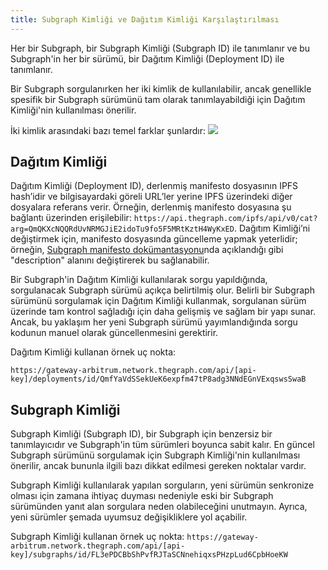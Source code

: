 ```yaml
---
title: Subgraph Kimliği ve Dağıtım Kimliği Karşılaştırılması
---
```


Her bir Subgraph, bir Subgraph Kimliği (Subgraph ID) ile tanımlanır ve bu Subgraph'in her bir sürümü, bir Dağıtım Kimliği (Deployment ID) ile tanımlanır.

Bir Subgraph sorgulanırken her iki kimlik de kullanılabilir, ancak genellikle spesifik bir Subgraph sürümünü tam olarak tanımlayabildiği için Dağıtım Kimliği'nin kullanılması önerilir.

İki kimlik arasındaki bazı temel farklar şunlardır: ![](/img/subgraph-id-vs-deployment-id.png)

## Dağıtım Kimliği

Dağıtım Kimliği (Deployment ID), derlenmiş manifesto dosyasının IPFS hash’idir ve bilgisayardaki göreli URL’ler yerine IPFS üzerindeki diğer dosyalara referans verir. Örneğin, derlenmiş manifesto dosyasına şu bağlantı üzerinden erişilebilir: 
`https://api.thegraph.com/ipfs/api/v0/cat?arg=QmQKXcNQQRdUvNRMGJiE2idoTu9fo5F5MRtKztH4WyKxED`. Dağıtım Kimliği’ni değiştirmek için, manifesto dosyasında güncelleme yapmak yeterlidir; örneğin, [Subgraph manifesto dokümantasyonu](https://github.com/graphprotocol/graph-node/blob/master/docs/subgraph-manifest.md#13-top-level-api)nda açıklandığı gibi "description" alanını değiştirerek bu sağlanabilir.

Bir Subgraph'in Dağıtım Kimliği kullanılarak sorgu yapıldığında, sorgulanacak Subgraph sürümü açıkça belirtilmiş olur. Belirli bir Subgraph sürümünü sorgulamak için Dağıtım Kimliği kullanmak, sorgulanan sürüm üzerinde tam kontrol sağladığı için daha gelişmiş ve sağlam bir yapı sunar. Ancak, bu yaklaşım her yeni Subgraph sürümü yayımlandığında sorgu kodunun manuel olarak güncellenmesini gerektirir.

Dağıtım Kimliği kullanan örnek uç nokta:

`https://gateway-arbitrum.network.thegraph.com/api/[api-key]/deployments/id/QmfYaVdSSekUeK6expfm47tP8adg3NNdEGnVExqswsSwaB`

## Subgraph Kimliği

Subgraph Kimliği (Subgraph ID), bir Subgraph için benzersiz bir tanımlayıcıdır ve Subgraph'in tüm sürümleri boyunca sabit kalır. En güncel Subgraph sürümünü sorgulamak için Subgraph Kimliği'nin kullanılması önerilir, ancak bununla ilgili bazı dikkat edilmesi gereken noktalar vardır.

Subgraph Kimliği kullanılarak yapılan sorguların, yeni sürümün senkronize olması için zamana ihtiyaç duyması nedeniyle eski bir Subgraph sürümünden yanıt alan sorgulara neden olabileceğini unutmayın. Ayrıca, yeni sürümler şemada uyumsuz değişikliklere yol açabilir.

Subgraph Kimliği kullanan örnek uç nokta: `https://gateway-arbitrum.network.thegraph.com/api/[api-key]/subgraphs/id/FL3ePDCBbShPvfRJTaSCNnehiqxsPHzpLud6CpbHoeKW`

